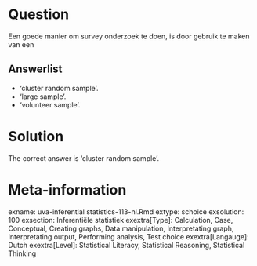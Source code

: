 Question
========

Een goede manier om survey onderzoek te doen, is door gebruik te maken van een 

Answerlist
----------
* 'cluster random sample'.
* 'large sample'.
* 'volunteer sample'.

Solution
========

The correct answer is  'cluster random sample'. 

Meta-information
================
exname: uva-inferential statistics-113-nl.Rmd 
extype: schoice 
exsolution: 100 
exsection: Inferentiële statistiek
exextra[Type]: Calculation, Case, Conceptual, Creating graphs, Data manipulation, Interpretating graph, Interpretating output, Performing analysis, Test choice 
exextra[Langauge]: Dutch 
exextra[Level]: Statistical Literacy, Statistical Reasoning, Statistical Thinking 

